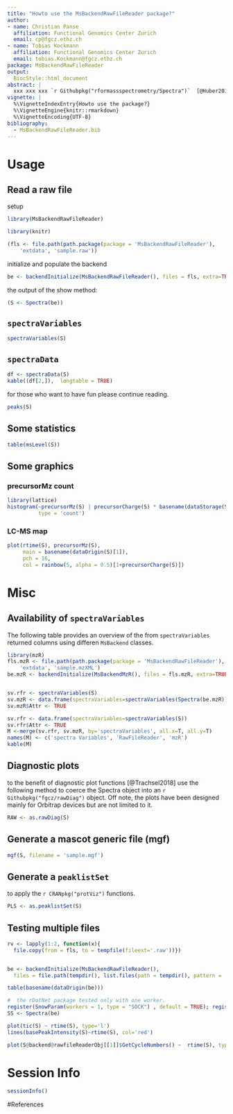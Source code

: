```yaml
---
title: "Howto use the MsBackendRawFileReader package?"
author:
- name: Christian Panse
  affiliation: Functional Genomics Center Zurich
  email: cp@fgcz.ethz.ch
- name: Tobias Kockmann
  affiliation: Functional Genomics Center Zurich
  email: tobias.Kockmann@fgcz.ethz.ch
package: MsBackendRawFileReader
output:
  BiocStyle::html_document
abstract: |
  xxx xxx xxx `r Githubpkg("rformassspectrometry/Spectra")`  [@Huber2015, @Trachsel2018]
vignette: |
  %\VignetteIndexEntry{Howto use the package?}
  %\VignetteEngine{knitr::rmarkdown}
  %\VignetteEncoding{UTF-8}
bibliography:
  - MsBackendRawFileReader.bib
---
```


# Usage

## Read a raw file

setup

```r
library(MsBackendRawFileReader)

library(knitr)

(fls <- file.path(path.package(package = 'MsBackendRawFileReader'),
    'extdata', 'sample.raw'))
```

initialize and populate the backend

```r
be <- backendInitialize(MsBackendRawFileReader(), files = fls, extra=TRUE)
```

the output of the show method:

```r
(S <- Spectra(be))
```

## `spectraVariables` 

```r
spectraVariables(S)
```

## `spectraData`
```r

df <- spectraData(S)
kable((df[2,]),  longtable = TRUE)
```

for those who want to have fun please continue reading.


```r
peaks(S)
```

## Some statistics

```r
table(msLevel(S))
```


## Some graphics

### precursorMz count

```r
library(lattice)
histogram(~precursorMz(S) | precursorCharge(S) * basename(dataStorage(S)),
          type = 'count')
```


### LC-MS map
```r
plot(rtime(S), precursorMz(S),
     main = basename(dataOrigin(S)[1]),
     pch = 16,
     col = rainbow(5, alpha = 0.5)[1+precursorCharge(S)])
```

# Misc

## Availability of `spectraVariables` 

The following table provides an overview of the from `spectraVariables` returned
columns using differen `MsBackend` classes.

```r
library(mzR)
fls.mzR <- file.path(path.package(package = 'MsBackendRawFileReader'),
    'extdata', 'sample.mzXML')
be.mzR <- backendInitialize(MsBackendMzR(), files = fls.mzR, extra=TRUE)


sv.rfr <- spectraVariables(S)
sv.mzR <- data.frame(spectraVariables=spectraVariables(Spectra(be.mzR)))
sv.mzR$Attr <- TRUE

sv.rfr <- data.frame(spectraVariables=spectraVariables(S))
sv.rfr$Attr <- TRUE
M <-merge(sv.rfr, sv.mzR, by='spectraVariables', all.x=T, all.y=T)
names(M) <- c('spectra Variables', 'RawFileReader', 'mzR')
kable(M)
```


## Diagnostic plots

to the benefit of diagnostic plot functions [@Trachsel2018] use the following
method to coerce the Spectra object into an `r Githubpkg("fgcz/rawDiag")`
object.
Off note, the plots have been designed mainly for Orbitrap devices but are not
limited to it.

```r
RAW <- as.rawDiag(S)
```

## Generate a mascot generic file (mgf)

```r
mgf(S, filename = 'sample.mgf')
```


## Generate a `peaklistSet`

to apply the `r CRANpkg("protViz")` functions.

```r
PLS <- as.peaklistSet(S) 
```


## Testing multiple files

```r
rv <- lapply(1:2, function(x){
  file.copy(from = fls, to = tempfile(fileext='.raw'))})


be <- backendInitialize(MsBackendRawFileReader(),
  files = file.path(tempdir(), list.files(path = tempdir(), pattern = 'raw$')))

table(basename(dataOrigin(be)))

#  the rDotNet package tested only with one worker.
register(SnowParam(workers = 1, type = "SOCK") , default = TRUE); registered()
SS <- Spectra(be)
```

```r
plot(tic(S) ~ rtime(S), type='l')
lines(basePeakIntensity(S)~rtime(S), col='red')
```


```r
plot(S@backend@rawfileReaderObj[[1]]$GetCycleNumbers() ~  rtime(S), type='l')
```

# Session Info

```r
sessionInfo()
```

#References


